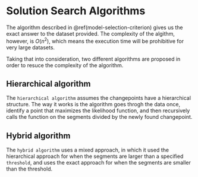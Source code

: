 # Solution Search Algorithms

The algorithm described in \@ref(model-selection-criterion) gives us the exact
answer to the dataset provided. The complexity of the algithm, however, is
$O(n^2)$, which means the execution time will be prohibitive for very large
datasets.

Taking that into consideration, two different algorithms are proposed in order
to resuce the complexity of the algorithm.

## Hierarchical algorithm

The `hierarchical algorithm` assumes the changepoints have a hierarchical structure.
The way it works is the algorithm goes throgh the data once, identify a point that
maximizes the likelihood function, and then recursively calls the function on the
segments divided by the newly found changepoint.

## Hybrid algorithm

The `hybrid algorithm` uses a mixed approach, in which it used the hierarchical
approach for when the segments are larger than a specified `threshold`, and uses
the exact approach for when the segments are smaller than the threshold.
